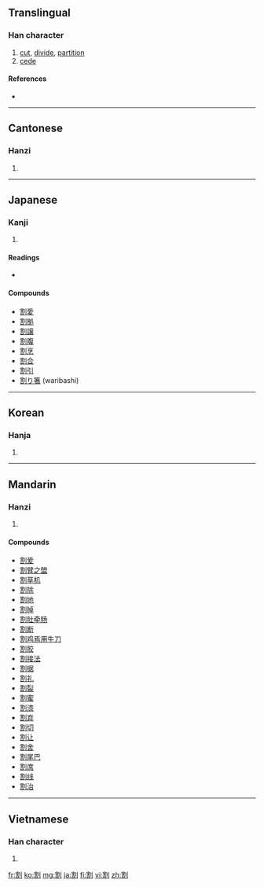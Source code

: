 ==Translingual==

===Han character===
{{Han char|rn=18|rad=刀|as=10|sn=12|four=3260<sub>0</sub>|canj=十口中弓 (JRLN)|ids=⿰[[害]][[刂]]}}

# [[cut]], [[divide]], [[partition]]
# [[cede]]

====References====
* {{Han ref|kx=0142.320|dkj=02112|dj=0323.040|hdz=10351.070|uh=5272|ud=21106|bh=B3CE|bd=46030}}

----

==Cantonese==

===Hanzi===
{{yue-hanzi|jyut=|y=got3}}

# {{defn|Cantonese|sort=刀10}}

----

==Japanese==

===Kanji===
{{ja-kanji|grade=6|rs=刀10}}

# {{defn|Japanese|sort=刀10}}

====Readings====
* {{ja-readings|on=[[かつ]] (katsu)|kun=[[わる]] (waru), [[さく]] (saku), [[われる]] (wareru)}}

====Compounds====
* [[割愛]]
* [[割拠]]
* [[割譲]]
* [[割腹]]
* [[割烹]]
* [[割合]]
* [[割引]]
* [[割り箸]] (waribashi)

----

==Korean==

===Hanja===
{{ko-hanja|hangeul=할|rv=hal|mr=hal|eumhun=[[베다|벨]]|ehrv=bel|ehmr=pel}}

# {{defn|Korean|sort=刀10}}

----

==Mandarin==

===Hanzi===
{{cmn-hanzi|pin=[[gē]] ([[ge1]])|wg=ko<sup>1</sup>}}

# {{defn|Mandarin|sort=刀10}}

====Compounds====
* [[割爱]]
* [[割臂之盟]]
* [[割草机]]
* [[割除]]
* [[割地]]
* [[割掉]]
* [[割肚牵肠]]
* [[割断]]
* [[割鸡焉用牛刀]]
* [[割胶]]
* [[割接法]]
* [[割据]]
* [[割礼]]
* [[割裂]]
* [[割蜜]]
* [[割漆]]
* [[割弃]]
* [[割切]]
* [[割让]]
* [[割舍]]
* [[割尾巴]]
* [[割席]]
* [[割线]]
* [[割治]]

----

==Vietnamese==

===Han character===
{{vi-hantu|[[cát]], [[cắt]], [[xắt]]|rs=刀10}}

# {{defn|Vietnamese|sort=刀10}}

[[fr:割]]
[[ko:割]]
[[mg:割]]
[[ja:割]]
[[fi:割]]
[[vi:割]]
[[zh:割]]